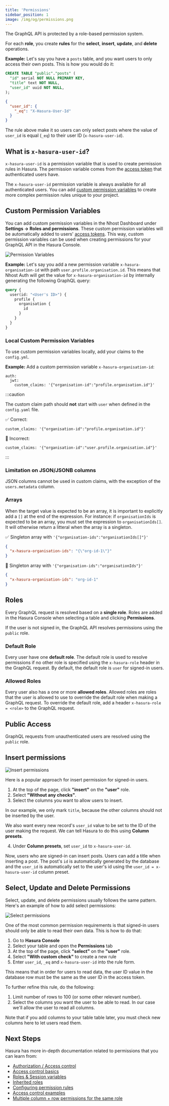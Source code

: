 ```yaml
---
title: 'Permissions'
sidebar_position: 1
image: /img/og/permissions.png
---
```


The GraphQL API is protected by a role-based permission system.

For each **role**, you create **rules** for the **select**, **insert**, **update**, and **delete** operations.

**Example:** Let's say you have a `posts` table, and you want users to only access their own posts. This is how you would do it:

```sql title="Posts Table"
CREATE TABLE "public"."posts" (
  "id" serial NOT NULL PRIMARY KEY,
  "title" text NOT NULL,
  "user_id" uuid NOT NULL,
);
```

```json title="Hasura Permission Rule"
{
  "user_id": {
    "_eq": "X-Hasura-User-Id"
  }
}
```

The rule above make it so users can only select posts where the value of `user_id` is equal (`_eq`) to their user ID (`x-hasura-user-id`).

## What is `x-hasura-user-id`?

`x-hasura-user-id` is a permission variable that is used to create permission rules in Hasura. The permission variable comes from the [access token](/authentication/tokens#access-token) that authenticated users have.

The `x-hasura-user-id` permission variable is always available for all authenticated users. You can add [custom permission variables](#custom-permission-variables) to create more complex permission rules unique to your project.

## Custom Permission Variables

You can add custom permission variables in the Nhost Dashboard under **Settings -> Roles and permissions**. These custom permission variables will be automatically added to users' [access tokens](/authentication/tokens#access-token). This way, custom permission variables can be used when creating permissions for your GraphQL API in the Hasura Console.

![Permission Variables](/img/permission-variables-preview.png)

**Example:** Let's say you add a new permission variable `x-hasura-organisation-id` with path `user.profile.organisation.id`. This means that Nhost Auth will get the value for `x-hasura-organisation-id` by internally generating the following GraphQL query:

```graphql
query {
  user(id: "<User's ID>") {
    profile {
      organisation {
        id
      }
    }
  }
}
```

### Local Custom Permission Variables

To use custom permission variables locally, add your claims to the `config.yml`.

**Example:** Add a custom permission variable `x-hasura-organisation-id`:

```
auth:
  jwt:
    custom_claims: '{"organisation-id":"profile.organisation.id"}'
```

:::caution

The custom claim path should **not** start with `user` when defined in the `config.yaml` file.

✅ Correct:

```
custom_claims: '{"organisation-id":"profile.organisation.id"}'
```

🛑 Incorrect:

```
custom_claims: '{"organisation-id":"user.profile.organisation.id"}'
```

:::

### Limitation on JSON/JSONB columns

JSON columns cannot be used in custom claims, with the exception of the `users.metadata` column.

### Arrays

When the target value is expected to be an array, it is important to explicitly add a `[]` at the end of the expression. For instance: if `organisationIds` is expected to be an array, you must set the expression to `organisationIds[]`. It will otherwise return a litteral when the array is a singleton.

✅ Singleton array with `'{"organisation-ids":"organisationIds[]"}'`

```json
{
  "x-hasura-organisation-ids": "{\"org-id-1\"}"
}
```

🛑 Singleton array with `'{"organisation-ids":"organisationIds"}'`

```json
{
  "x-hasura-organisation-ids": "org-id-1"
}
```

## Roles

Every GraphQL request is resolved based on a **single role**. Roles are added in the Hasura Console when selecting a table and clicking **Permissions**.

If the user is not signed in, the GraphQL API resolves permissions using the `public` role.

### Default Role

Every user have one **default role**. The default role is used to resolve permissions if no other role is specified using the `x-hasura-role` header in the GraphQL request. By default, the default role is `user` for signed-in users.

### Allowed Roles

Every user also has a one or more **allowed roles**. Allowed roles are roles that the user is allowed to use to override the default role when making a GraphQL request. To override the default role, add a header `x-hasura-role = <role>` to the GraphQL request.

## Public Access

GraphQL requests from unauthenticated users are resolved using the `public` role.

## Insert permissions

![Insert permissions](/img/graphql/permissions/insert-permissions.png)

Here is a popular approach for insert permission for signed-in users.

1. At the top of the page, click **"insert"** on the **"user"** role.
2. Select **"Without any checks"**.
3. Select the columns you want to allow users to insert.

In our example, we only mark `title`, because the other columns should not be inserted by the user.

We also want every new record's `user_id` value to be set to the ID of the user making the request. We can tell Hasura to do this using **Column presets**.

4. Under **Column presets**, set `user_id` to `x-hasura-user-id`.

Now, users who are signed-in can insert posts. Users can add a title when inserting a post. The post's `id` is automatically generated by the database and the `user_id` is automatically set to the user's id using the `user_id = x-hasura-user-id` column preset.

## Select, Update and Delete Permissions

Select, update, and delete permissions usually follows the same pattern. Here's an example of how to add select permissions:

![Select permissions](/img/permission-select.png)

One of the most common permission requirements is that signed-in users should only be able to read their own data. This is how to do that:

1. Go to **Hasura Console**
1. Select your table and open the **Permissions** tab
1. At the top of the page, click **"select"** on the **"user"** role.
1. Select **"With custom check"** to create a new rule
1. Enter `user_id`, `_eq` and `x-hasura-user-id` into the rule form.

This means that in order for users to read data, the user ID value in the database row must be the same as the user ID in the access token.

To further refine this rule, do the following:

1. Limit number of rows to 100 (or some other relevant number).
1. Select the columns you want the user to be able to read. In our case we'll allow the user to read all columns.

Note that if you add columns to your table table later, you must check new columns here to let users read them.

## Next Steps

Hasura has more in-depth documentation related to permissions that you can learn from:

- [Authorization / Access control](https://hasura.io/docs/latest/graphql/core/auth/authorization/index/)
- [Access control basics](https://hasura.io/docs/latest/graphql/core/auth/authorization/basics/)
- [Roles & Session variables](https://hasura.io/docs/latest/graphql/core/auth/authorization/roles-variables/)
- [Inherited roles](https://hasura.io/docs/latest/graphql/core/auth/authorization/inherited-roles/)
- [Configuring permission rules](https://hasura.io/docs/latest/graphql/core/auth/authorization/permission-rules/)
- [Access control examples](https://hasura.io/docs/latest/graphql/core/auth/authorization/common-roles-auth-examples/)
- [Multiple column + row permissions for the same role](https://hasura.io/docs/latest/graphql/core/auth/authorization/role-multiple-rules/)
